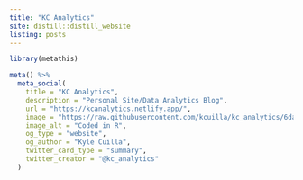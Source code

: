 ```yaml
---
title: "KC Analytics"
site: distill::distill_website
listing: posts
---
```


```r
library(metathis)

meta() %>%
  meta_social(
    title = "KC Analytics",
    description = "Personal Site/Data Analytics Blog",
    url = "https://kcanalytics.netlify.app/",
    image = "https://raw.githubusercontent.com/kcuilla/kc_analytics/6da9561d8a2e3a17fbf18beb70f3d2d5f8eacb70/img/site_img.PNG",
    image_alt = "Coded in R",
    og_type = "website",
    og_author = "Kyle Cuilla",
    twitter_card_type = "summary",
    twitter_creator = "@kc_analytics"
  )
```